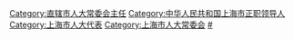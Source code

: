 [[Category:直辖市人大常委会主任|Category:直辖市人大常委会主任]]
[[Category:中华人民共和国上海市正职领导人|Category:中华人民共和国上海市正职领导人]]
[[Category:上海市人大代表|Category:上海市人大代表]]
[[Category:上海市人大常委会|Category:上海市人大常委会]]
[[Category:上海市各级人大常委会主任|#]]